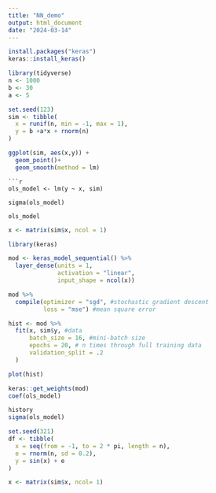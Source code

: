 ```yaml
---
title: "NN_demo"
output: html_document
date: "2024-03-14"
---
```

```r
install.packages("keras")
keras::install_keras()
```

```r
library(tidyverse)
n <- 1000
b <- 30
a <- 5

set.seed(123)
sim <- tibble(
  x = runif(n, min = -1, max = 1),
  y = b +a*x + rnorm(n)
)
```

```r
ggplot(sim, aes(x,y)) +
  geom_point()+
  geom_smooth(method = lm)
```

```
```r
ols_model <- lm(y ~ x, sim)

sigma(ols_model)

ols_model
```


```r
x <- matrix(sim$x, ncol = 1)

library(keras)

mod <- keras_model_sequential() %>%
  layer_dense(units = 1,
              activation = "linear",
              input_shape = ncol(x))
```

```r
mod %>%
  compile(optimizer = "sgd", #stochastic gradient descent
          loss = "mse") #mean square error
```

```r
hist <- mod %>%
  fit(x, sim$y, #data
      batch_size = 16, #mini-batch size
      epochs = 20, # n times through full training data
      validation_split = .2 
  )
```


```r

plot(hist)

keras::get_weights(mod)
coef(ols_model)

history
sigma(ols_model)
```

```r
set.seed(321)
df <- tibble(
  x = seq(from = -1, to = 2 * pi, length = n),
  e = rnorm(n, sd = 0.2),
  y = sin(x) + e
)

x <- matrix(sim$x, ncol= 1)
```
